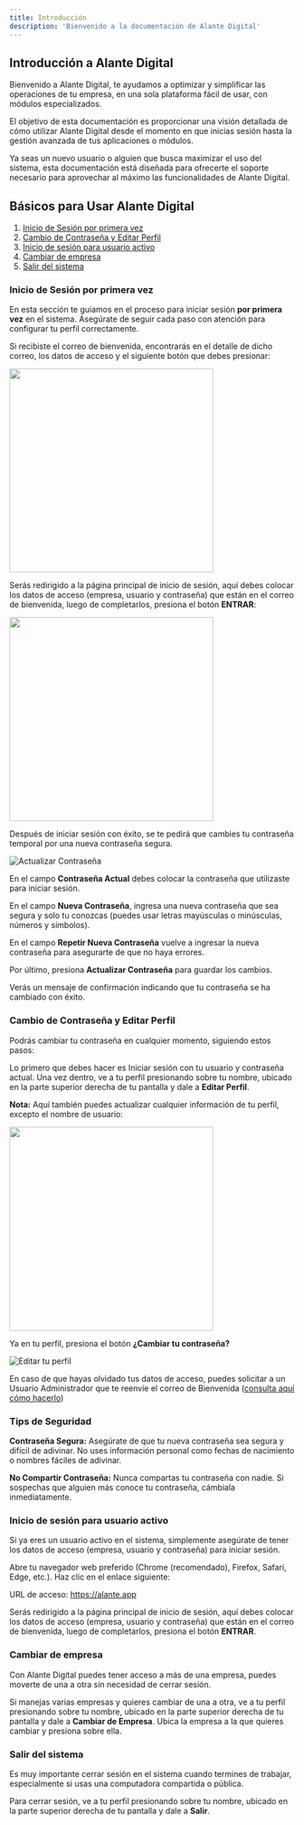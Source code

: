 ```yaml
---
title: Introducción
description: 'Bienvenido a la documentación de Alante Digital'
---
```


## Introducción a Alante Digital

Bienvenido a Alante Digital, te ayudamos a optimizar y simplificar las operaciones de tu empresa, en una sola plataforma fácil de usar, con módulos especializados.

El objetivo de esta documentación es proporcionar una visión detallada de cómo utilizar Alante Digital desde el momento en que inicias sesión hasta la gestión avanzada de tus aplicaciones o módulos. 

Ya seas un nuevo usuario o alguien que busca maximizar el uso del sistema, esta documentación está diseñada para ofrecerte el soporte necesario para aprovechar al máximo las funcionalidades de Alante Digital.

## Básicos para Usar Alante Digital

1.	[Inicio de Sesión por primera vez](https://docs.alantedigital.com/introduction#inicio-de-sesion-por-primera-vez)
2.	[Cambio de Contraseña y Editar Perfil](https://docs.alantedigital.com/introduction#cambio-de-contrasena-y-editar-perfil)
3.	[Inicio de sesión para usuario activo](https://docs.alantedigital.com/introduction#inicio-de-sesion-para-usuario-activo)
4.	[Cambiar de empresa](https://docs.alantedigital.com/introduction#cambiar-de-empresa)
5.	[Salir del sistema](https://docs.alantedigital.com/introduction#salir-del-sistema)

### Inicio de Sesión por primera vez

En esta sección te guiamos en el proceso para iniciar sesión **por primera vez** en el sistema. Asegúrate de seguir cada paso con atención para configurar tu perfil correctamente.

Si recibiste el correo de bienvenida, encontrarás en el detalle de dicho correo, los datos de acceso y el siguiente botón que debes presionar: 

<img width="360" src="/images/introduccion/01.png" />

Serás redirigido a la página principal de inicio de sesión, aquí debes colocar los datos de acceso (empresa, usuario y contraseña) que están en el correo de bienvenida, luego de completarlos, presiona el botón **ENTRAR**:

<img width="360" src="/images/introduccion/02.png" />

Después de iniciar sesión con éxito, se te pedirá que cambies tu contraseña temporal por una nueva contraseña segura.

![Actualizar Contraseña](/images/introduccion/03.png)

En el campo **Contraseña Actual** debes colocar la contraseña que utilizaste para iniciar sesión. 

En el campo **Nueva Contraseña**, ingresa una nueva contraseña que sea segura y solo tu conozcas (puedes usar letras mayúsculas o minúsculas, números y símbolos). 

En el campo **Repetir Nueva Contraseña** vuelve a ingresar la nueva contraseña para asegurarte de que no haya errores.

Por último, presiona **Actualizar Contraseña** para guardar los cambios.

Verás un mensaje de confirmación indicando que tu contraseña se ha cambiado con éxito.

### Cambio de Contraseña y Editar Perfil

Podrás cambiar tu contraseña en cualquier momento, siguiendo estos pasos:

Lo primero que debes hacer es Iniciar sesión con tu usuario y contraseña actual. Una vez dentro, ve a tu perfil presionando sobre tu nombre, ubicado en la parte superior derecha de tu pantalla y dale a **Editar Perfil**.

**Nota:** Aquí también puedes actualizar cualquier información de tu perfil, excepto el nombre de usuario:

<img width="360" src="/images/introduccion/04.png" />

Ya en tu perfil, presiona el botón **¿Cambiar tu contraseña?**

![Editar tu perfil](/images/introduccion/05.png)

En caso de que hayas olvidado tus datos de acceso, puedes solicitar a un Usuario Administrador que te reenvíe el correo de Bienvenida ([consulta aquí cómo hacerlo](https://docs.alantedigital.com/configuracion/usuarios-y-permisos#interactuando-con-los-usuarios))

### Tips de Seguridad

**Contraseña Segura:** Asegúrate de que tu nueva contraseña sea segura y difícil de adivinar. No uses información personal como fechas de nacimiento o nombres fáciles de adivinar.

**No Compartir Contraseña:** Nunca compartas tu contraseña con nadie. Si sospechas que alguien más conoce tu contraseña, cámbiala inmediatamente.

### Inicio de sesión para usuario activo

Si ya eres un usuario activo en el sistema, simplemente asegúrate de tener los datos de acceso (empresa, usuario y contraseña) para iniciar sesión. 

Abre tu navegador web preferido (Chrome (recomendado), Firefox, Safari, Edge, etc.). Haz clic en el enlace siguiente:

URL de acceso: https://alante.app

Serás redirigido a la página principal de inicio de sesión, aquí debes colocar los datos de acceso (empresa, usuario y contraseña) que están en el correo de bienvenida, luego de completarlos, presiona el botón **ENTRAR**.

### Cambiar de empresa

Con Alante Digital puedes tener acceso a más de una empresa, puedes moverte de una a otra sin necesidad de cerrar sesión. 

Si manejas varias empresas y quieres cambiar de una a otra, ve a tu perfil presionando sobre tu nombre, ubicado en la parte superior derecha de tu pantalla y dale a **Cambiar de Empresa**. Ubica la empresa a la que quieres cambiar y presiona sobre ella.

### Salir del sistema

Es muy importante cerrar sesión en el sistema cuando termines de trabajar, especialmente si usas una computadora compartida o pública. 

Para cerrar sesión, ve a tu perfil presionando sobre tu nombre, ubicado en la parte superior derecha de tu pantalla y dale a **Salir**.